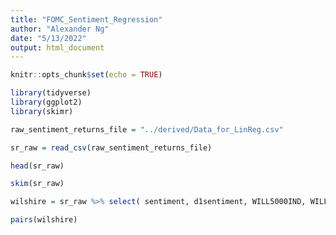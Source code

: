 ```yaml
---
title: "FOMC_Sentiment_Regression"
author: "Alexander Ng"
date: "5/13/2022"
output: html_document
---
```


```r
knitr::opts_chunk$set(echo = TRUE)
```

```r
library(tidyverse)
library(ggplot2)
library(skimr)
```


```r

raw_sentiment_returns_file = "../derived/Data_for_LinReg.csv"

sr_raw = read_csv(raw_sentiment_returns_file)

head(sr_raw)

```


```r

skim(sr_raw)
```



```r
wilshire = sr_raw %>% select( sentiment, d1sentiment, WILL5000IND, WILL5000IND_fp2, WILL5000IND_fp5)
```

```r
pairs(wilshire)
```
